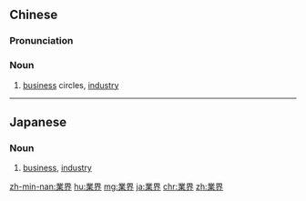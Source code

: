 {{also|业界}}
==Chinese==
{{zh-forms|s=业界}}

===Pronunciation===
{{zh-pron
|m=yèjiè
|c=jip6 gaai3
|mn=gia̍p-kài
|cat=n
}}

===Noun===
{{zh-noun}}

# [[business]] circles, [[industry]]

----

==Japanese==
{{ja-kanjitab|ぎょう|かい|yomi=on}}

===Noun===
{{ja-noun|ぎょうかい}}

# [[business]], [[industry]]

[[zh-min-nan:業界]]
[[hu:業界]]
[[mg:業界]]
[[ja:業界]]
[[chr:業界]]
[[zh:業界]]